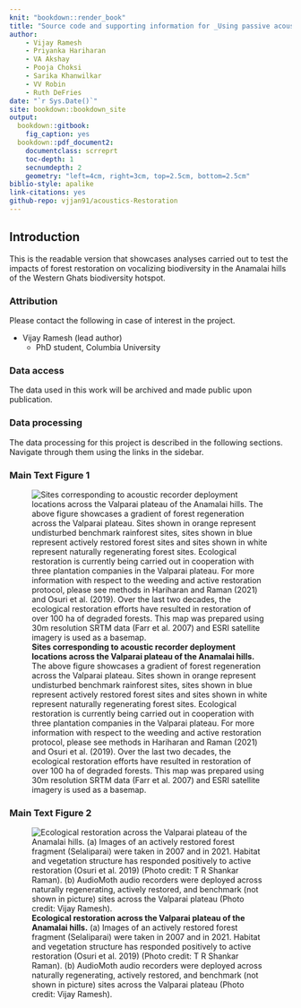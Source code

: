 ```yaml
--- 
knit: "bookdown::render_book"
title: "Source code and supporting information for _Using passive acoustic monitoring to examine the impacts of active restoration on vocalizing biodiversity in the Western Ghats_"
author:
    - Vijay Ramesh
    - Priyanka Hariharan
    - VA Akshay
    - Pooja Choksi
    - Sarika Khanwilkar
    - VV Robin
    - Ruth DeFries
date: "`r Sys.Date()`"
site: bookdown::bookdown_site
output: 
  bookdown::gitbook:
    fig_caption: yes
  bookdown::pdf_document2:
    documentclass: scrreprt
    toc-depth: 1
    secnumdepth: 2
    geometry: "left=4cm, right=3cm, top=2.5cm, bottom=2.5cm"
biblio-style: apalike
link-citations: yes
github-repo: vjjan91/acoustics-Restoration
---
```


## Introduction

This is the readable version that showcases analyses carried out to test the impacts of forest restoration on vocalizing biodiversity in the Anamalai hills of the Western Ghats biodiversity hotspot. 

### Attribution

Please contact the following in case of interest in the project.

- Vijay Ramesh (lead author)
    - PhD student, Columbia University

### Data access

The data used in this work will be archived and made public upon publication.

### Data processing

The data processing for this project is described in the following sections. Navigate through them using the links in the sidebar.

### Main Text Figure 1

![**Sites corresponding to acoustic recorder deployment locations across the Valparai plateau of the Anamalai hills.**
The above figure showcases a gradient of forest regeneration across the Valparai plateau. Sites shown in orange represent undisturbed benchmark rainforest sites, sites shown in blue represent actively restored forest sites and sites shown in white represent naturally regenerating forest sites. Ecological restoration is currently being carried out in cooperation with three plantation companies in the Valparai plateau. For more information with respect to the weeding and active restoration protocol, please see methods in Hariharan and Raman (2021) and Osuri et al. (2019). Over the last two decades, the ecological restoration efforts have resulted in restoration of over 100 ha of degraded forests. This map was prepared using 30m resolution SRTM data (Farr et al. 2007) and ESRI satellite imagery is used as a basemap.](figs/fig01.png)  

### Main Text Figure 2

![**Ecological restoration across the Valparai plateau of the Anamalai hills.** 
(a) Images of an actively restored forest fragment (Selaliparai) were taken in 2007 and in 2021. Habitat and vegetation structure has responded positively to active restoration (Osuri et al. 2019) (Photo credit: T R Shankar Raman). (b) AudioMoth audio recorders were deployed across naturally regenerating, actively restored, and benchmark (not shown in picture) sites across the Valparai plateau (Photo credit: Vijay Ramesh).](figs/fig02.png)  